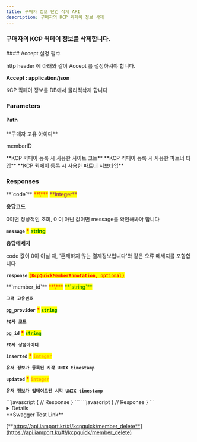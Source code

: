 ```yaml
---
title: 구매자 정보 단건 삭제 API
description: 구매자의 KCP 퀵페이 정보 삭제
---
```




### 구매자의 KCP 퀵페이 정보를 삭제합니다.

<Hint style="danger">
#### Accept 설정 필수

http header 에 아래와 같이 Accept 를 설정하셔야 합니다.

**Accept : application/json**

</Hint>

<Swagger method="delete" path="/kcpquick/members/{member_id}" baseUrl="https://api.iamport.kr" summary="구매자의 KCP 퀵페이 정보 삭제">
<SwaggerDescription>

KCP 퀵페이 정보를 DB에서 물리적삭제 합니다

</SwaggerDescription>

### Parameters

#### Path

<SwaggerParameter name="member_id" type="String" required="false">
**구매자 고유 아이디**

memberID

</SwaggerParameter>
<SwaggerParameter name="site_code" type="String(80)" required="false">
**KCP 퀵페이 등록 시 사용한 사이트 코트**

</SwaggerParameter>
<SwaggerParameter name="partner_type" type="String(80)" required="false">
**KCP 퀵페이 등록 시 사용한 파트너 타입**

</SwaggerParameter>
<SwaggerParameter name="partner_subtype" type="String(80)" required="false">
**KCP 퀵페이 등록 시 사용한 파트너 서브타입**

</SwaggerParameter>

### Responses

<SwaggerResponse status="200: OK" description="성공">
<Tabs>
<Tab title="KcpQuickMemberResponse">
**`code`** <mark style="color:red;">**\***</mark> <mark style="color:purple;">**integer**</mark>

**응답코드**

0이면 정상적인 조회, 0 이 아닌 값이면 message를 확인해봐야 합니다

**`message`** <mark style="color:red;">**\***</mark> <mark style="color:green;">**string**</mark>

**응답메세지**

code 값이 0이 아닐 때, '존재하지 않는 결제정보입니다'와 같은 오류 메세지를 포함합니다

**`response`** <mark style="color:red;">**`(KcpQuickMemberAnnotation, optional)`**</mark>

</Tab>
</Tabs>

<Tabs>
<Tab title="KcpQuickMemberAnnotation">
**`member_id`** <mark style="color:red;">**\***</mark> <mark style="color:green;">**`string`**</mark>

**`고객 고유번호`**

**`pg_provider`** <mark style="color:red;">**\***</mark> <mark style="color:green;">**`string`**</mark>

**`PG사 코드`**

**`pg_id`** <mark style="color:red;">**\***</mark> <mark style="color:green;">**`string`**</mark>

**`PG사 상점아이디`**

**`inserted`** <mark style="color:red;">**\***</mark> <mark style="color:orange;">**`integer`**</mark>

**`유저 정보가 등록된 시각 UNIX timestamp`**

**`updated`** <mark style="color:red;">**\***</mark> <mark style="color:orange;">**`integer`**</mark>

**`유저 정보가 업데이트된 시각 UNIX timestamp`**

</Tab>
</Tabs>

</SwaggerResponse>

<SwaggerResponse status="401: Unauthorized" description="인증 Token이 전달되지 않았거나 유효하지 않은 경우">
```javascript
{
    // Response
}
```

</SwaggerResponse>

<SwaggerResponse status="404: Not Found" description="유효하지 않은 member_id">
```javascript
{
    // Response
}
```

</SwaggerResponse>

</Swagger>

<Details>
<p slot="summary">Response Model Schema</p>

```
{
  "code": 0,
  "message": "string",
  "response": {
    "member_id": "string",
    "pg_provider": "string",
    "pg_id": "string",
    "inserted": 0,
    "updated": 0
  }
}
```

</Details>

<Hint style="success">
**Swagger Test Link**

[**https://api.iamport.kr/#!/kcpquick/member_delete**](https://api.iamport.kr/#!/kcpquick/member_delete)

</Hint>
